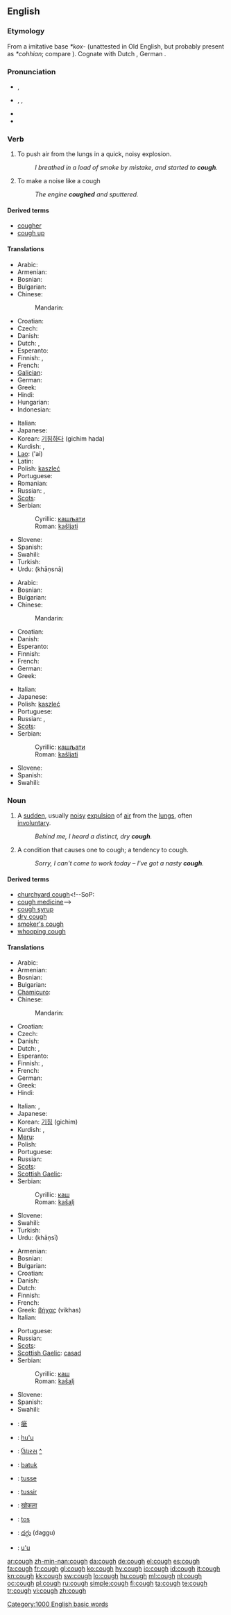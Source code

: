 ==English==

===Etymology===
From a {{etyl|gem}} imitative base ''*kox-'' (unattested in Old English, but probably present as ''*cohhian''; compare {{term|cohhetan||shout|lang=ang}}).  Cognate with Dutch {{term|kuchen||cough|lang=nl}}, German {{term|keuchen||pant|lang=de}}.

===Pronunciation===
* {{a|UK}} {{IPA|/kɒf/}}, {{SAMPA|/kQf/}}
* {{a|US}} {{enPR|kôf}}, {{IPA|/kɑf/|kɔf/}}, {{SAMPA|/kOf/}}
* {{audio|en-us-cough.ogg|Audio (US)}}
* {{rhymes|ɒf}}

===Verb===
{{en-verb}}

# To push air from the lungs in a quick, noisy explosion.
#: ''I breathed in a load of smoke by mistake, and started to '''cough'''.''
# To make a noise like a cough
#: ''The engine '''coughed''' and sputtered.''

====Derived terms====
* [[cougher]]
* [[cough up]]

====Translations====
{{trans-top|push air from the lungs}}
* Arabic: {{t|ar|سعل|tr=sa`ala}}
* Armenian: {{t-|hy|հազալ|tr=hazal}}
* Bosnian: {{t-|bs|kašljati}}
* Bulgarian: {{t|bg|кашлям}}
* Chinese:
*: Mandarin: {{t-|cmn|咳嗽|tr=késou|sc=Hani}}
* Croatian: {{t-|hr|kašljati}}
* Czech: {{t-|cs|kašlat}}
* Danish: {{t+|da|hoste}}
* Dutch: {{t+|nl|hoesten}}, {{t-|nl|kuchen}}
* Esperanto: {{t-|eo|tusi|xs=Esperanto}}
* Finnish: {{t-|fi|yskiä}}, {{t+|fi|köhiä}}
* French: {{t+|fr|tousser}}
* [[Galician]]: {{t-|gl|tusir|xs=Galician}}
* German: {{t+|de|husten}}
* Greek: {{t+|el|βήχω|tr=víkho}}
* Hindi: {{खांसना|hr=khāṇsnā}}
* Hungarian: {{t|hu| köhög }}
* Indonesian: {{t+|id|batuk|xs=Indonesian}}
{{trans-mid}}
* Italian: {{t+|it|tossire}}
* Japanese: {{t|ja|咳をする|tr=せきをする, seki o surú}}
* Korean: [[기침하다]] (gichim hada)
* Kurdish: {{ku-Arab|[[کۆکین]]}}, {{ku-Arab|[[کۆخین]]}}
* [[Lao]]: {{Laoo|[[ໄອ]]}} ('ai)
* Latin: {{t-|la|tussio|alt=tussiō}}
* Polish: [[kaszleć]]
* Portuguese: {{t|pt|tossir}}
* Romanian: {{t|ro|tuşi}}
* Russian: {{t+|ru|кашлять|tr=kášljat'}}, {{t|ru|кашлянуть|tr=kašljanút'}}
* [[Scots]]: {{tø|sco|coch|xs=Scots}}
* Serbian:
*: Cyrillic: [[кашљати]]
*: Roman: [[kašljati]]
* Slovene: {{t+|sl|kašljati}}
* Spanish: {{t-|es|toser}}
* Swahili: {{t|sw|kohoa|xs=Swahili}}
* Turkish: {{t|tr|öksürmek}}
* Urdu: {{ur-Arab|[[کھانسنا]]}} (khāṇsnā)
{{trans-bottom}}

{{trans-top|make a noise like a cough}}
* Arabic: {{t|ar|سعل|tr=sa`ala}}
* Bosnian: {{t-|bs|kašljati}}
* Bulgarian: {{t|bg|кашлям}}
* Chinese:
*: Mandarin: {{t-|cmn|咳嗽|tr=késou|sc=Hani}}
* Croatian: {{t-|hr|kašljati}}
* Danish: {{t+|da|hoste}}
* Esperanto: {{t-|eo|tusi|xs=Esperanto}}
* Finnish: {{t-|fi|yskiä}}
* French: {{t+|fr|tousser}}
* German: {{t+|de|husten}}
* Greek: {{t+|el|βήχω|tr=víkho}}
{{trans-mid}}
* Italian: {{t+|it|tossire}}
* Japanese: {{t|ja|咳払いをする|tr=sekibarai-o surú}}
* Polish: [[kaszleć]]
* Portuguese: {{t|pt|tossir}}
* Russian: {{t+|ru|кашлять|tr=kášljat'}}, {{t|ru|кашлянуть|tr=kašljanút'}}
* [[Scots]]: {{tø|sco|coch|xs=Scots}}
* Serbian:
*: Cyrillic: [[кашљати]]
*: Roman: [[kašljati]]
* Slovene: {{t+|sl|kašljati}}
* Spanish: {{t-|es|toser}}
* Swahili: {{t|sw|kohoa|xs=Swahili}}
{{trans-bottom}}

===Noun===
{{en-noun}}

# A [[sudden]], usually [[noisy]] [[expulsion]] of [[air]] from the [[lungs]], often [[involuntary]].
#: ''Behind me, I heard a distinct, dry '''cough'''.''
# A condition that causes one to cough; a tendency to cough.
#: ''Sorry, I can't come to work today – I've got a nasty '''cough'''.''

====Derived terms====
* [[churchyard cough]]<!--SoP:
* [[cough medicine]]-->
* [[cough syrup]]
* [[dry cough]]
* [[smoker's cough]]
* [[whooping cough]]

====Translations====
{{trans-top|expulsion of air from the lungs}}
* Arabic: {{t|ar|سعال|m|tr=su`āl}}
* Armenian: {{t|hy|հազ|tr=haz}}
* Bosnian: {{t-|bs|kašalj|m}}
* Bulgarian: {{t|bg|кашлица|tr=kašlitsa}}
* [[Chamicuro]]: {{tø|ccc|e'tes̈huli}}
* Chinese:
*: Mandarin: {{t-|cmn|咳嗽|tr=késou|sc=Hani}}
* Croatian: {{t-|hr|kašalj|m}}
* Czech: {{t-|cs|kašel|m}}
* Danish: {{t+|da|hoste|c}}
* Dutch: {{t+|nl|hoest|m}}, {{t-|nl|kuch|m}}
* Esperanto: {{t-|eo|tuso|xs=Esperanto}}
* Finnish: {{t-|fi|yskähdys}}, {{t-|fi|yskintä}}
* French: {{t+|fr|toux|f}}
* German: {{t+|de|Husten|m}}
* Greek: {{t+|el|βήχας|m|tr=víkhas}}
* Hindi: {{t|hi|खांसी|f|tr=khāṇsī|xs=Hindi}}
{{trans-mid}}
* Italian: {{t+|it|tosse|f}}, {{t|it|colpo di tosse|m}}
* Japanese: {{t+|ja|咳|tr=[[せき]], seki|sc=}}
* Korean: [[기침]] (gichim)
* Kurdish: {{ku-Arab|[[کۆکه‌]]}}, {{ku-Arab|[[کۆخه‌]]}}
* [[Meru]]: {{tø|mer|kibara}}
* Polish: {{t+|pl|kaszel|m}}
* Portuguese: {{t+|pl|tosse|f}}
* Russian: {{t+|ru|кашель|m|tr=kášel'}}
* [[Scots]]: {{tø|sco|coch|xs=Scots}}
* [[Scottish Gaelic]]: {{t-|gd|casad|m|xs=Scottish Gaelic}}
* Serbian:
*: Cyrillic: [[каш]] {{m}}
*: Roman: [[kašalj]] {{m}}
* Slovene: {{t+|sl|kašelj|m}}
* Swahili: {{t+|sw|kikohozi|xs=Swahili}}
* Turkish: {{t|tr|öksürük}}
* Urdu: {{ur-Arab|[[کھانسی]]}} (khāṇsī) {{f}}
{{trans-bottom}}

{{trans-top|condition that causes one to cough}}
* Armenian: {{t|hy|հազ|tr=haz}}
* Bosnian: {{t-|bs|kašalj|m}}
* Bulgarian: {{t|bg|кашлица|f}}
* Croatian: {{t-|hr|kašalj|m}}
* Danish: {{t+|da|hoste|c}}
* Dutch: {{t+|nl|hoest|m}}
* Finnish: {{t-|fi|yskä}}
* French: {{t+|fr|toux|f}}
* Greek: [[βήχας]] (víkhas) {{m}}
* Italian: {{t+|it|tosse|f}}
{{trans-mid}}
* Portuguese: {{t+|pt|tosse|f}}
* Russian: {{t+|ru|кашель|m|tr=kášel'}}
* [[Scots]]: {{tø|sco|coch|xs=Scots}}
* [[Scottish Gaelic]]: [[casad]] {{m}}
* Serbian:
*: Cyrillic: [[каш]] {{m}}
*: Roman: [[kašalj]] {{m}}
* Slovene: {{t+|sl|kašelj|m}}
* Spanish: {{t+|es|tos|m}}
* Swahili: {{t|sw|kohozi|xs=Swahili}}
{{trans-bottom}}

{{checktrans-top}}
* {{ttbc|Chinese Characters}}: [[瘶]]
* {{ttbc|Guaraní}}: [[hu'u]]
* {{ttbc|Gujarati}}: [[ઉધરસ]] [[:gu:ઉધરસ|^]]
* {{ttbc|Indonesian}}: [[batuk]]
* {{ttbc|Interlingua}}: [[tusse]]
* {{ttbc|Interlingua}}: [[tussir]]
{{trans-mid}}
* {{ttbc|Marathi}}: [[खोकला]] {{g|Marathi}}
* {{ttbc|Spanish}}: [[tos]] {{m}}
* {{ttbc|Telugu}}: [[దగ్గు]] (daggu)
* {{ttbc|Tupinambá}}: [[u'u]]
{{trans-bottom}}

[[Category:1000 English basic words]]

[[ar:cough]]
[[zh-min-nan:cough]]
[[da:cough]]
[[de:cough]]
[[el:cough]]
[[es:cough]]
[[fa:cough]]
[[fr:cough]]
[[gl:cough]]
[[ko:cough]]
[[hy:cough]]
[[io:cough]]
[[id:cough]]
[[it:cough]]
[[kn:cough]]
[[kk:cough]]
[[sw:cough]]
[[lo:cough]]
[[hu:cough]]
[[ml:cough]]
[[nl:cough]]
[[oc:cough]]
[[pl:cough]]
[[ru:cough]]
[[simple:cough]]
[[fi:cough]]
[[ta:cough]]
[[te:cough]]
[[tr:cough]]
[[vi:cough]]
[[zh:cough]]